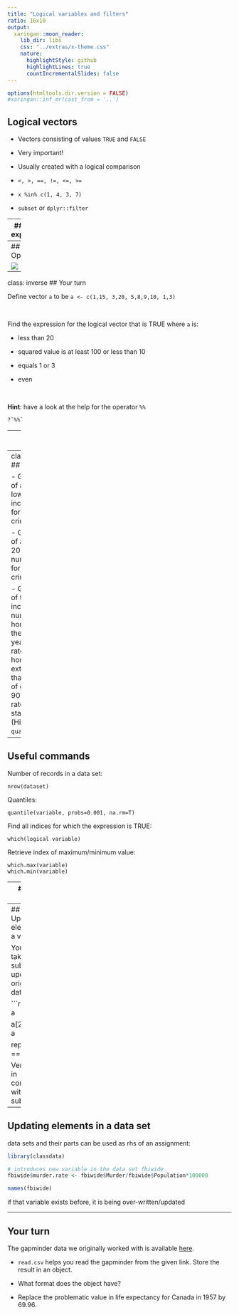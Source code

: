 ```yaml
---
title: "Logical variables and filters"
ratio: 16x10
output:
  xaringan::moon_reader:
    lib_dir: libs
    css: "../extras/x-theme.css"
    nature:
      highlightStyle: github
      highlightLines: true
      countIncrementalSlides: false
---
```


```r
options(htmltools.dir.version = FALSE)
#xaringan::inf_mr(cast_from = '..')
```

## Logical vectors

- Vectors consisting of values `TRUE` and `FALSE`

- Very important!

- Usually created with a logical comparison

- `<, >, ==, !=, <=, >=`

- `x %in% c(1, 4, 3, 7)`

- `subset` or `dplyr::filter`

---
## Logical expressions

- `&` and `|` are the logical *and* and *or*

- `!` is the logical negation

- use parentheses () when linking expressions to avoid mis-interpretation

---
## Logical Operations

![](images/logical.png)

---
class: inverse
## Your turn 

Define vector `a` to be `a <- c(1,15, 3,20, 5,8,9,10, 1,3)`

<br/>

Find the expression for the logical vector that is TRUE where `a` is:

- less than 20

- squared value is at least 100 or less than 10

- equals 1 or 3

- even 

<br/>

**Hint**: have a look at the help for the operator `%%` 

  ```
  ?`%%`
  ```
  


---
## `filter {dplyr}`

`filter` is a command of package `dplyr`  
  - NOTE: the package `dplyr` is loaded by the package `tidyverse`

`filter(data, ...)` finds subset of `data` where conditions specified by logical expression in `...` are true,  
  - e.g. `filter(fbi, Year == 2014)`
`filter(fbi, Type == "Larceny.Theft", State %in% c("Iowa", "Minnesota"))`  

multiple expressions are combined by a logical and `&`  

Note that the command `subset` works very similarly.  

Caution! there is another function called `filter` in the `stats` package.

Use `::` to make sure you use the right one: `dplyr::filter`  

---
class: inverse
## Your turn 

- Get a subset of all crimes in Iowa. Plot incidences/rates for one type of crime over time.

- Get a subset of all crimes in 2009. Plot the number or rate for one type of crime by state.

- Get a subset of the data that includes number of homicides for the last five years. Find the rate of homicides, extract all states that have a rate of greater than 90% of the rates across all states, and plot (Hint: `?quantile`).

---
## Useful commands

Number of records in a data set:

```
nrow(dataset)  
```

Quantiles: 

```
quantile(variable, probs=0.001, na.rm=T)  
```

Find all indices for which the expression is TRUE:

```
which(logical variable)  
```

Retrieve index of maximum/minimum value:

```
which.max(variable)
which.min(variable) 
```

---
## Your turn 

<!-- Use `learnr:: run_tutorial("logical", package="yourturns480")` to get to the answers for this your turn.   -->

Use the `fbi` data object to answer the following questions: 

- how many reports of burglaries are there for California?

- for any of the violent crimes, which state had the highest rate (and for which crime) in 2014? in 1961? 

Use the `fbiwide` data object to answer the following question: 

- in 2011, how many states had more vehicle thefts than robberies? (which states are those?)


---
## Updating elements in a vector

You can take a subset and update the original data:

```r
a <- 1:4
a

a[2:3] <- 0
a

replace(a, a == 0, -1)
```

Very useful in combination with logical subsetting


---
## Updating elements in a data set

data sets and their parts can be used as rhs of an assignment:

```r
library(classdata)

# introduces new variable in the data set fbiwide
fbiwide$murder.rate <- fbiwide$Murder/fbiwide$Population*100000

names(fbiwide)
```

if that variable exists before, it is being over-written/updated

---
## Your turn 

The gapminder data we originally worked with is available [here](https://stat480-at-isu.github.io/materials-2020/01-collaborative_environment/data/gapminder-5060.csv). 

- `read.csv` helps you read the gapminder from the given link. Store the result in an object.

- What format does the object have?

- Replace the problematic value in life expectancy for Canada in 1957  by 69.96. 

